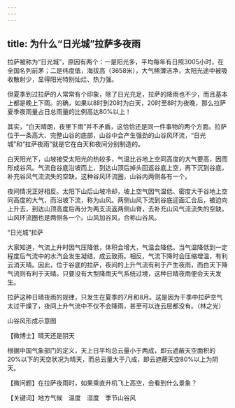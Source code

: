 ```yaml
---
---
---
```

title: 为什么“日光城”拉萨多夜雨
---




拉萨被称为“日光城”，原因有两个：一是阳光多，平均每年有日照3005小时，在全国名列前茅；二是纬度低，海拔高（3658米），大气稀薄洁净，太阳光途中被吸收散射少，显得阳光特别灿烂、热力强。

但夏季到过拉萨的人常常有个印象，除了日光充足，拉萨的降雨也不少，而且基本上都是晚上下雨。的确，如果以8时到20时为白天，20时至8时为夜晚，那么拉萨夏季夜雨量占日总雨量的比例高达80%以上！

其实，“白天晴朗，夜里下雨”并不矛盾，这恰恰还是同一件事物的两个方面。拉萨位于一条高大、完整山谷的底部，山谷中会产生强劲的山谷风环流，“日光城”和“拉萨夜雨”就是它在白天和夜间分别制造的。

白天阳光下，山坡接受太阳光的热较多，气温比谷地上空同高度的大气要高，因而形成谷风。气流自谷底沿坡而上，到达山顶后掉头回返谷底上空，再下沉到谷底，补充谷风气流流失的空缺。这种谷风环流圈，山谷内两侧各有一个。

夜间情况正好相反。太阳下山后山坡冷却，坡上空气因气温低、密度大于谷地上空同高度的大气，而沿坡下流，称为山风。两侧山风下流到谷底迎面汇合后，被迫向上升去，到达山顶高度后再分为两支流返两侧山脊，去补充山风气流流失的空缺。山风环流圈也是两侧各一个。山风加谷风，合称山谷风。

“日光城”拉萨



大家知道，气流上升时因气压降低，体积会增大，气温会降低。当气温降低到一定程度后气流中的水汽会发生凝结，成云致雨。相反，气流下降时会压缩增温，有利云消天晴。因此，位于谷底的拉萨，夜间的上升气流有利于产生夜雨，而白天下降气流则有利于天晴。只要没有大型降雨天气系统过境，这种日晴夜雨便会天天发生。

拉萨这种日晴夜雨的规律，只发生在夏季的7月和8月。这是因为干季中拉萨空气太过干燥了，夜间上升气流中不仅不会降雨，甚至可以连云层都没有。（林之光）

山谷风形成示意图





【微博士】晴天还是阴天

根据中国气象部门的定义，天上日平均总云量小于两成，即云遮蔽天空面积的20%以下的天空状况为晴天，而总云量大于八成，即云遮蔽天空80%以上为阴天。

【微问题】在拉萨夜雨时，如果乘直升机飞上高空，会看到什么景象？

【关键词】地方气候　温度　湿度　季节山谷风